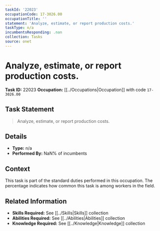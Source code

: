 ```yaml
---
taskId: '22023'
occupationCode: 17-3026.00
occupationTitle: ''
statement: 'Analyze, estimate, or report production costs.'
taskType: n/a
incumbentsResponding: .nan
collection: Tasks
source: onet
---
```

# Analyze, estimate, or report production costs.

**Task ID:** 22023
**Occupation:** [[../Occupations|Occupation]] with code `17-3026.00`

## Task Statement

> Analyze, estimate, or report production costs.

## Details

- **Type:** n/a
- **Performed By:** NaN% of incumbents

## Context

This task is part of the standard duties performed in this occupation. The percentage indicates how common this task is among workers in the field.

## Related Information

- **Skills Required:** See [[../Skills|Skills]] collection
- **Abilities Required:** See [[../Abilities|Abilities]] collection
- **Knowledge Required:** See [[../Knowledge|Knowledge]] collection
